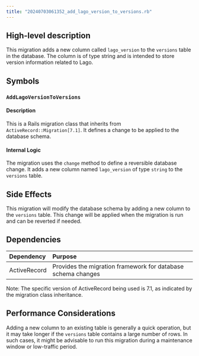 ```yaml
---
title: "20240703061352_add_lago_version_to_versions.rb"
---
```


## High-level description
This migration adds a new column called `lago_version` to the `versions` table in the database. The column is of type string and is intended to store version information related to Lago.

## Symbols

### `AddLagoVersionToVersions`
#### Description
This is a Rails migration class that inherits from `ActiveRecord::Migration[7.1]`. It defines a change to be applied to the database schema.

#### Internal Logic
The migration uses the `change` method to define a reversible database change. It adds a new column named `lago_version` of type `string` to the `versions` table.

## Side Effects
This migration will modify the database schema by adding a new column to the `versions` table. This change will be applied when the migration is run and can be reverted if needed.

## Dependencies
| Dependency | Purpose |
|:-----------|:--------|
| ActiveRecord | Provides the migration framework for database schema changes |

Note: The specific version of ActiveRecord being used is 7.1, as indicated by the migration class inheritance.

## Performance Considerations
Adding a new column to an existing table is generally a quick operation, but it may take longer if the `versions` table contains a large number of rows. In such cases, it might be advisable to run this migration during a maintenance window or low-traffic period.